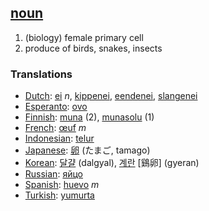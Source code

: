 == [[noun]] ==

# (biology) female primary cell
# produce of birds, snakes, insects

=== Translations ===
*[[Dutch]]: [[ei]] ''n'', [[kippenei]], [[eendenei]], [[slangenei]]
*[[Esperanto]]: [[ovo]]
*[[Finnish]]: [[muna]] (2), [[munasolu]] (1)
*[[French]]: [[œuf]] ''m''
*[[Indonesian]]: [[telur]]
*[[Japanese]]: [[卵]] (たまご, tamago)
*[[Korean]]: [[달걀]] (dalgyal), [[계란]] [鷄卵] (gyeran)
*[[Russian]]: [[яйцо]]
*[[Spanish]]: [[huevo]] ''m''
*[[Turkish]]: [[yumurta]]